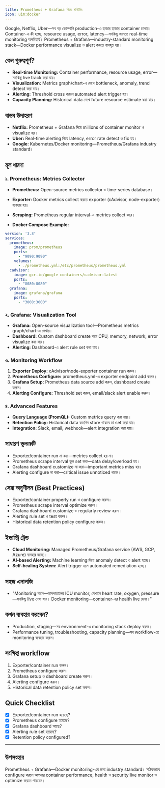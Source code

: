 ```yaml
---
title: Prometheus + Grafana দিয়ে মনিটরিং
icon: uim:docker
---
```


Google, Netflix, Uber—সব বড় কোম্পানি production-এ হাজার হাজার container চালায়। Container-এ কী হচ্ছে, resource usage, error, latency—সবকিছু জানতে real-time monitoring অপরিহার্য। Prometheus + Grafana—industry-standard monitoring stack—Docker performance visualize ও alert করতে ব্যবহৃত হয়।

## কেন গুরুত্বপূর্ণ?

- **Real-time Monitoring:** Container performance, resource usage, error—সবকিছু live track করা যায়।
- **Visualization:** Metrics graph/chart-এ দেখে bottleneck, anomaly, trend detect করা যায়।
- **Alerting:** Threshold cross করলে automated alert trigger হয়।
- **Capacity Planning:** Historical data দেখে future resource estimate করা যায়।

## বাস্তব উদাহরণ

- **Netflix:** Prometheus + Grafana দিয়ে millions of container monitor ও visualize হয়।
- **Uber:** Real-time alerting দিয়ে latency, error rate detect ও fix হয়।
- **Google:** Kubernetes/Docker monitoring—Prometheus/Grafana industry standard।

## মূল ধারণা

### ১. Prometheus: Metrics Collector

- **Prometheus:** Open-source metrics collector ও time-series database।
- **Exporter:** Docker metrics collect করতে exporter (cAdvisor, node-exporter) ব্যবহার হয়।
- **Scraping:** Prometheus regular interval-এ metrics collect করে।

- **Docker Compose Example:**

```yaml
version: '3.8'
services:
  prometheus:
    image: prom/prometheus
    ports:
      - "9090:9090"
    volumes:
      - ./prometheus.yml:/etc/prometheus/prometheus.yml
  cadvisor:
    image: gcr.io/google-containers/cadvisor:latest
    ports:
      - "8080:8080"
  grafana:
    image: grafana/grafana
    ports:
      - "3000:3000"
```

### ২. Grafana: Visualization Tool

- **Grafana:** Open-source visualization tool—Prometheus metrics graph/chart-এ দেখায়।
- **Dashboard:** Custom dashboard create করে CPU, memory, network, error visualize করা যায়।
- **Alerting:** Dashboard-এ alert rule set করা যায়।

### ৩. Monitoring Workflow

1. **Exporter Deploy:** cAdvisor/node-exporter container run করুন।
2. **Prometheus Configure:** prometheus.yml-এ exporter endpoint add করুন।
3. **Grafana Setup:** Prometheus data source add করুন, dashboard create করুন।
4. **Alerting Configure:** Threshold set করুন, email/slack alert enable করুন।

### ৪. Advanced Features

- **Query Language (PromQL):** Custom metrics query করা যায়।
- **Retention Policy:** Historical data কতদিন store থাকবে তা set করা যায়।
- **Integration:** Slack, email, webhook—alert integration করা যায়।

## সাধারণ ভুলত্রুটি

- Exporter/container run না করা—metrics collect হয় না।
- Prometheus scrape interval ভুল set করা—data delay/overload হয়।
- Grafana dashboard customize না করা—important metrics miss হয়।
- Alerting configure না করা—critical issue unnoticed থাকে।

## সেরা অনুশীলন (Best Practices)

- Exporter/container properly run ও configure করুন।
- Prometheus scrape interval optimize করুন।
- Grafana dashboard customize ও regularly review করুন।
- Alerting rule set ও test করুন।
- Historical data retention policy configure করুন।

## ইন্ডাস্ট্রি ট্রেন্ড

- **Cloud Monitoring:** Managed Prometheus/Grafana service (AWS, GCP, Azure) ব্যবহার হচ্ছে।
- **AI-based Alerting:** Machine learning দিয়ে anomaly detect ও alert হচ্ছে।
- **Self-healing System:** Alert trigger হলে automated remediation হচ্ছে।

## সহজ এনালজি

- "Monitoring মানে—হাসপাতালের ICU monitor, যেখানে heart rate, oxygen, pressure—সবকিছু live দেখা যায়। Docker monitoring—container-এর health live দেখা।"

## কখন ব্যবহার করবেন?

- Production, staging—সব environment-এ monitoring stack deploy করুন।
- Performance tuning, troubleshooting, capacity planning—সব workflow-তে monitoring ব্যবহার করুন।

## সংক্ষিপ্ত workflow

1. Exporter/container run করুন।
2. Prometheus configure করুন।
3. Grafana setup ও dashboard create করুন।
4. Alerting configure করুন।
5. Historical data retention policy set করুন।

## Quick Checklist

- [x] Exporter/container run হয়েছে?
- [x] Prometheus configure হয়েছে?
- [x] Grafana dashboard আছে?
- [x] Alerting rule set হয়েছে?
- [x] Retention policy configured?

---

## উপসংহার

Prometheus + Grafana—Docker monitoring-এর জন্য industry standard। সঠিকভাবে configure করলে আপনার container performance, health ও security live monitor ও optimize করতে পারবেন।

